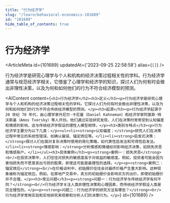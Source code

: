 ```yaml
---
title: "行为经济学"
slug: "/learn/behavioral-economics-101689"
id: "101689"
hide_table_of_contents: true
---
```



# 行为经济学

<ArticleMeta id={101689} updatedAt={'2023-09-25 22:58:58'} alias={`[]`} />
<div className='border-solid border-b border-t-0 my-4 border-[var(--ifm-color-gray-300)]' />

行为经济学是研究心理学与个人和机构的经济决策过程相关性的学科。行为经济学通常与规范经济学相关，它借鉴了心理学和经济学的知识，探讨人们为何有时会做出非理性决策，以及为何和如何他们的行为不符合经济模型的预测。

<AIContent content={`<h2>行为经济学</h2><h3>定义</h3><p>行为经济学是研究心理学与个人和机构的经济决策过程相关性的学科。它探讨人们为何有时会做出非理性决策，以及为何和如何他们的行为不符合传统经济模型的预测。</p><h3>起源</h3><p>行为经济学起源于 20 世纪 70 年代，由心理学家丹尼尔·卡尼曼（Daniel Kahneman）和经济学家阿莫斯·特沃斯基（Amos Tversky）等人开创。他们通过实验研究发现，人们在决策时常常受到认知偏差和情感的影响，这与传统经济学假设的理性人模型相悖。</p><h3>类别与特点</h3><p>行为经济学主要分为以下几类：</p><ul><li><strong>认知偏差：</strong>研究人们在决策过程中常见的系统性错误，如确认偏误、锚定效应等。</li><li><strong>启发式决策：</strong>探讨人们在面对复杂决策时使用的简化策略，如代表性启发法和可得性启发法。</li><li><strong>情感影响：</strong>分析情感和情绪如何影响经济决策，如损失厌恶和情感账户。</li></ul><h3>具体案例</h3><p><strong>案例一：损失厌恶</strong><br/>在投资决策中，人们往往对损失的敏感度高于对收益的敏感度。例如，投资者可能会因为害怕损失而不愿意卖出亏损的股票，即使这可能是最理性的选择。</p><p><strong>案例二：锚定效应</strong><br/>在价格谈判中，初始报价往往会对最终价格产生重大影响。这种现象被称为锚定效应。例如，在房地产交易中，卖方的初始报价会影响买方的出价，即使初始报价并不合理。</p><h3>常见问题</h3><p><strong>问题一：行为经济学与传统经济学有何不同？</strong><br/>行为经济学关注人类非理性决策和心理因素，而传统经济学假设人类是完全理性的。</p><p><strong>问题二：行为经济学的研究方法有哪些？</strong><br/>行为经济学常用实验和实地研究来观察和分析人们的决策行为。</p>`} id={101689} />
